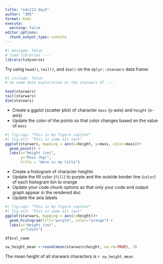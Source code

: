 ```yaml
---
title: "eds212-day5"
author: "IMS"
format: html
execute: 
  warning: false
editor_options: 
  chunk_output_type: console
---
```


```r
#| message: false
# load libraries ----
library(tidyverse)

```

Try using `head()`, `tail()`, and `dim()` on the `dplyr::starwars` data frame:

```r
#| include: false
# do some data exploration on the starwars df ----

head(starwars)
tail(starwars)
dim(starwars)
```

- Create a ggplot (scatter plot) of character `mass` (y-axis) and `height` (x-axis)
- Update the color of the points so that color changes based on the value of `mass`

```r
#| fig-cap: "This is my figure caption"
#| fig-alt: "This is some alt text"
ggplot(starwars, mapping = aes(x=height, y=mass, color=mass))+
  geom_point() + 
  labs(x="Height (cm)", 
       y="Mass (kg)",
       title = "Here is my title")
```

- Create a histogram of character heights
- Update the fill color (`fill`) to purple and the outside border line (`color`) of each histogram bin to orange
- Update your code chunk options so that only your code and output graph appear in the rendered doc
- Update the axis labels

```r
#| fig-cap: "This is my figure caption"
#| fig-alt: "This is some alt text"
ggplot(starwars, mapping = aes(x=height))+
  geom_histogram(fill="purple", color="orange") + 
  labs(x="Height (cm)", 
       y="Count")
```

`df$col_name`

```r
sw_height_mean <-round(mean(starwars$height, na.rm=TRUE), 3)
```

The mean height of all starwars characters is `r sw_height_mean`

